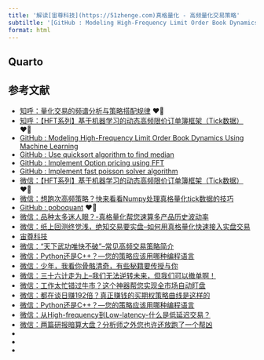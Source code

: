 ```yaml
---
title: '解读[宙尊科技](https://51zhenge.com)真格量化 - 高频量化交易策略'
subtiltle: '[GitHub : Modeling High-Frequency Limit Order Book Dynamics Using Machine Learning](https://github.com/rorysroes/SGX-Full-OrderBook-Tick-Data-Trading-Strategy)'
format: html
---
```


## Quarto



## 参考文献

- [知呼：量化交易的频谱分析与策略搭配规律](https://zhuanlan.zhihu.com/p/89404944) ❤️‍🔥
- [知呼：【HFT系列】基于机器学习的动态高频限价订单簿框架（Tick数据）](https://zhuanlan.zhihu.com/p/37825746) ❤️‍🔥
- [GitHub : Modeling High-Frequency Limit Order Book Dynamics Using Machine Learning](https://github.com/rorysroes/SGX-Full-OrderBook-Tick-Data-Trading-Strategy)
- [GitHub : Use quicksort algorithm to find median](https://github.com/rorysroes/Fast_Algorithm_FFT)
- [GitHub : Implement Option pricing using FFT](https://github.com/rorysroes/Option_Pricing_and_Parameter_Estimater)
- [GitHub : Implement fast poisson solver algorithm](https://github.com/rorysroes/Fast_Algorithm_FPS_SSA)
- [微信：【HFT系列】基于机器学习的动态高频限价订单簿框架（Tick数据）](https://mp.weixin.qq.com/s?__biz=MzAxNTc0Mjg0Mg==&mid=2653288278&idx=1&sn=73c6749fa89384391031c78a55768681&chksm=802e3543b759bc55fdaa974ac1d5a3c7a0a6ea11a272030dcb989978a96db6f2be8e5a0902cc#rd) ❤️‍🔥
- [微信：想跑次高频策略？快来看看Numpy处理真格量化tick数据的技巧](https://mp.weixin.qq.com/s?__biz=MzU4OTg0NjkyOA==&mid=2247483653&idx=1&sn=fe5451556d034afdf79c54a5dcedaaaf&chksm=fdc601facab188ecc940a9c2e158d54bad16e3af6108327ae27cf5c42e6ac8d5d9dd5deaf5d7&scene=21#wechat_redirect)
- [GitHub : poboquant](https://github.com/qmhedging/poboquant) ❤️‍🔥
- [微信：品种太多迷人眼？-真格量化帮您速算多产品历史波动率](https://mp.weixin.qq.com/s?__biz=MzU4OTg0NjkyOA==&mid=2247483677&idx=1&sn=b30623a96ef5ce1e4a9db7e9386b7008&chksm=fdc601e2cab188f454e4726d52c9878bf93ef4e8f388f7146dc9c3f56a8f81f5135fedc6b3f3&scene=21#wechat_redirect)
- [微信：纸上回测终觉浅，绝知交易要实盘--如何用真格量化快速接入实盘交易](https://mp.weixin.qq.com/s?__biz=MzU4OTg0NjkyOA==&mid=2247483703&idx=1&sn=84f5caae3891bfffe3fd11b89d539e43&chksm=fdc601c8cab188de535b5ba25e7f8ea260c8ae17e2109d864f03e9205042c6d06258e118e1c5&scene=21#wechat_redirect)
- [宙尊科技](https://51zhenge.com)
- [微信：“天下武功唯快不破”--常见高频交易策略简介](https://mp.weixin.qq.com/s?__biz=MzU4OTg0NjkyOA==&mid=2247483711&idx=1&sn=7e64a115ed2b866fa918f98c415cef44&chksm=fdc601c0cab188d68617963f9fed96df19a4007dead6583e3e1ba434a111d1df4c590dde8adc&scene=21#wechat_redirect)
- [微信：Python还是C++？---您的策略应该用哪种编程语言](https://mp.weixin.qq.com/s?__biz=MzU4OTg0NjkyOA==&mid=2247483738&idx=1&sn=9f3d7f89453ee677e4253bd1c6f406b5&chksm=fdc601a5cab188b33fcedff807a89da4a3b245c34f3e71c4cf87105a9db4e3aea9b4d8086cc9&scene=21#wechat_redirect)
- [微信：少年，我看你骨骼清奇，有些秘籍要传授与你](https://mp.weixin.qq.com/s?__biz=MzU4OTg0NjkyOA==&mid=2247483690&idx=1&sn=03e9e8bff3b556eeb61fa1c1b03fd3de&chksm=fdc601d5cab188c35490506ef9bf5d29e2f9ec943b63b18899b5b61f7c05b1847ccdd84d86ee&scene=21#wechat_redirect)
- [微信：三十六计走为上--我们无法逆转未来，但我们可以撤单啊！](https://mp.weixin.qq.com/s?__biz=MzU4OTg0NjkyOA==&mid=2247483717&idx=1&sn=9b1eaba8b48c430db0c6c114dbde06c0&chksm=fdc601bacab188ac5b26e50f88c9ffd6792ae818d383313b783db6989189739112aa62d30daa&scene=21#wechat_redirect)
- [微信：工作太忙错过牛市？这个神器帮您实现全市场自动盯盘](https://mp.weixin.qq.com/s?__biz=MzU4OTg0NjkyOA==&mid=2247483679&idx=1&sn=25b02b2685b48d0cc305b9bf43b0f17f&chksm=fdc601e0cab188f6ae89831e0701d0290dea244f601f3d945db0780fbbf898951f33780e2453&scene=21#wechat_redirect)
- [微信：都在谈日赚192倍？真正赚钱的买期权策略曲线是这样的](https://mp.weixin.qq.com/s?__biz=MzU4OTg0NjkyOA==&mid=2247483675&idx=1&sn=ac6fb4cffc1cc3c65a73ef5c7313f056&chksm=fdc601e4cab188f2629b25c1d73497a0d148f5c97716664a89eae71989f9bbaac7b30a0c72f8&scene=21#wechat_redirect)
- [微信：Python还是C++？---您的策略应该用哪种编程语言](https://mp.weixin.qq.com/s?__biz=MzU4OTg0NjkyOA==&mid=2247483738&idx=1&sn=9f3d7f89453ee677e4253bd1c6f406b5&chksm=fdc601a5cab188b33fcedff807a89da4a3b245c34f3e71c4cf87105a9db4e3aea9b4d8086cc9&scene=21#wechat_redirect)
- [微信：从High-frequency到Low-latency-什么是低延迟交易？](https://mp.weixin.qq.com/s?__biz=MzU4OTg0NjkyOA==&mid=2247483940&idx=1&sn=48098145b9058482beba6de49526d167&chksm=fdc602dbcab18bcd7fcc753d98cfb1ad18d7c9d288d1313230f7bc01e094008174ca98037d9b&scene=21#wechat_redirect)
- [微信：两篇研报暗算大盘？分析师之外您也许还放跑了一个帮凶](https://mp.weixin.qq.com/s?__biz=MzU4OTg0NjkyOA==&mid=2247483684&idx=1&sn=b8e7dd3a575da132fce29d6c853069a5&chksm=fdc601dbcab188cde0cabca0ed8830c08e1df4c601913bb87d2527f0106596660d784f89225b&scene=21#wechat_redirect)
- []()
- []()
- []()

